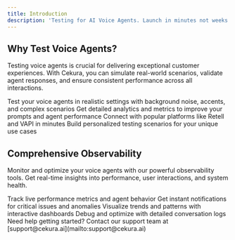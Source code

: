 ---
title: Introduction
description: 'Testing for AI Voice Agents. Launch in minutes not weeks by ensuring your agents deliver a seamless experience in every conversational scenario'
---

## Why Test Voice Agents?

Testing voice agents is crucial for delivering exceptional customer experiences. With Cekura, you can simulate real-world scenarios, validate agent responses, and ensure consistent performance across all interactions.

<CardGroup cols={2}>
  <Card
    title="Simulate Real Environments"
    icon="microphone-lines"
    href="/documentation/guides/testing-agents/custom-agent"
  >
    Test your voice agents in realistic settings with background noise, accents, and complex scenarios
  </Card>
  <Card
    title="Gain Actionable Insights"
    icon="chart-line"
    href="/documentation/key-concepts/metrics/overview"
  >
    Get detailed analytics and metrics to improve your prompts and agent performance
  </Card>
  <Card
    title="Rapid Integration"
    icon="bolt"
    href="/documentation/integrations/retell/testing"
  >
    Connect with popular platforms like Retell and VAPI in minutes
  </Card>
  <Card
    title="Custom Testing Flows"
    icon="code"
    href="/documentation/guides/testing-agents/overview"
  >
    Build personalized testing scenarios for your unique use cases
  </Card>
</CardGroup>

## Comprehensive Observability

Monitor and optimize your voice agents with our powerful observability tools. Get real-time insights into performance, user interactions, and system health.

<CardGroup cols={2}>
  <Card
    title="Real-Time Monitoring"
    icon="gauge-high"
    href="/documentation/guides/observability/custom"
  >
    Track live performance metrics and agent behavior
  </Card>
  <Card
    title="Smart Alerting"
    icon="bell"
    href="/documentation/integrations/vapi/observability"
  >
    Get instant notifications for critical issues and anomalies
  </Card>
  <Card
    title="Performance Analytics"
    icon="chart-mixed"
    href="/documentation/key-concepts/metrics/overview"
  >
    Visualize trends and patterns with interactive dashboards
  </Card>
  <Card
    title="Advanced Diagnostics"
    icon="magnifying-glass-chart"
    href="/documentation/guides/observability/custom"
  >
    Debug and optimize with detailed conversation logs
  </Card>
</CardGroup>

<Note>
  Need help getting started? Contact our support team at [support@cekura.ai](mailto:support@cekura.ai)
</Note>
